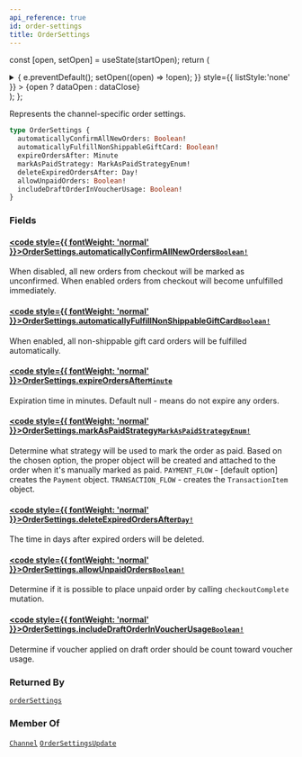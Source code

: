 ```yaml
---
api_reference: true
id: order-settings
title: OrderSettings
---
```






const [open, setOpen] = useState(startOpen);
return (
<details {...(open ? { open: true } : {})} className="details" style={{ border:'none', boxShadow:'none', background:'var(--ifm-background-color)' }}>
<summary
onClick={(e) => {
e.preventDefault();
setOpen((open) => !open);
}}
style={{ listStyle:'none' }} >
{open ? dataOpen : dataClose}
</summary>
{open && children}
</details>
);
};

Represents the channel-specific order settings.

```graphql
type OrderSettings {
  automaticallyConfirmAllNewOrders: Boolean!
  automaticallyFulfillNonShippableGiftCard: Boolean!
  expireOrdersAfter: Minute
  markAsPaidStrategy: MarkAsPaidStrategyEnum!
  deleteExpiredOrdersAfter: Day!
  allowUnpaidOrders: Boolean!
  includeDraftOrderInVoucherUsage: Boolean!
}
```

### Fields

#### [<code style={{ fontWeight: 'normal' }}>OrderSettings.<b>automaticallyConfirmAllNewOrders</b></code>](#)<Bullet />[`Boolean!`](../../../api-reference/miscellaneous/scalars/boolean.mdx) <Badge class="badge badge--secondary" text="non-null"/> <Badge class="badge badge--secondary" text="scalar"/> <Badge class="badge badge--secondary" text="miscellaneous"/>

When disabled, all new orders from checkout will be marked as unconfirmed. When enabled orders from checkout will become unfulfilled immediately.

#### [<code style={{ fontWeight: 'normal' }}>OrderSettings.<b>automaticallyFulfillNonShippableGiftCard</b></code>](#)<Bullet />[`Boolean!`](../../../api-reference/miscellaneous/scalars/boolean.mdx) <Badge class="badge badge--secondary" text="non-null"/> <Badge class="badge badge--secondary" text="scalar"/> <Badge class="badge badge--secondary" text="miscellaneous"/>

When enabled, all non-shippable gift card orders will be fulfilled automatically.

#### [<code style={{ fontWeight: 'normal' }}>OrderSettings.<b>expireOrdersAfter</b></code>](#)<Bullet />[`Minute`](../../../api-reference/miscellaneous/scalars/minute.mdx) <Badge class="badge badge--secondary" text="scalar"/> <Badge class="badge badge--secondary" text="miscellaneous"/>

Expiration time in minutes. Default null - means do not expire any orders.

#### [<code style={{ fontWeight: 'normal' }}>OrderSettings.<b>markAsPaidStrategy</b></code>](#)<Bullet />[`MarkAsPaidStrategyEnum!`](../../../api-reference/channels/enums/mark-as-paid-strategy-enum.mdx) <Badge class="badge badge--secondary" text="non-null"/> <Badge class="badge badge--secondary" text="enum"/> <Badge class="badge badge--secondary" text="channels"/>

Determine what strategy will be used to mark the order as paid. Based on the chosen option, the proper object will be created and attached to the order when it's manually marked as paid.
`PAYMENT_FLOW` - [default option] creates the `Payment` object.
`TRANSACTION_FLOW` - creates the `TransactionItem` object.

#### [<code style={{ fontWeight: 'normal' }}>OrderSettings.<b>deleteExpiredOrdersAfter</b></code>](#)<Bullet />[`Day!`](../../../api-reference/miscellaneous/scalars/day.mdx) <Badge class="badge badge--secondary" text="non-null"/> <Badge class="badge badge--secondary" text="scalar"/> <Badge class="badge badge--secondary" text="miscellaneous"/>

The time in days after expired orders will be deleted.

#### [<code style={{ fontWeight: 'normal' }}>OrderSettings.<b>allowUnpaidOrders</b></code>](#)<Bullet />[`Boolean!`](../../../api-reference/miscellaneous/scalars/boolean.mdx) <Badge class="badge badge--secondary" text="non-null"/> <Badge class="badge badge--secondary" text="scalar"/> <Badge class="badge badge--secondary" text="miscellaneous"/>

Determine if it is possible to place unpaid order by calling `checkoutComplete` mutation.

#### [<code style={{ fontWeight: 'normal' }}>OrderSettings.<b>includeDraftOrderInVoucherUsage</b></code>](#)<Bullet />[`Boolean!`](../../../api-reference/miscellaneous/scalars/boolean.mdx) <Badge class="badge badge--secondary" text="non-null"/> <Badge class="badge badge--secondary" text="scalar"/> <Badge class="badge badge--secondary" text="miscellaneous"/>

Determine if voucher applied on draft order should be count toward voucher usage.


<Badge text="Added in Saleor 3.18" class="badge badge--secondary margin-bottom--sm" />


<FeaturePreview />

### Returned By

[`orderSettings`](../../../api-reference/orders/queries/order-settings.mdx) <Badge class="badge badge--secondary" text="query"/>

### Member Of

[`Channel`](../../../api-reference/channels/objects/channel.mdx) <Badge class="badge badge--secondary" text="object"/><Bullet />[`OrderSettingsUpdate`](../../../api-reference/orders/objects/order-settings-update.mdx) <Badge class="badge badge--secondary" text="object"/>


